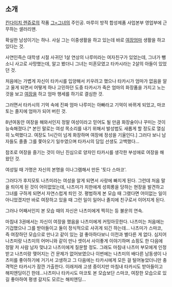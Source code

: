 == 소개 ==

[[킨다이치 렌쥬로]]의 작품 [[그=그녀]]의 주인공. 마루이 방적 합성제품 사업본부 영업부에 근무하는 샐러리맨.

확실한 남성이기는 하나. 사실 그는 이중생활을 하고 있는데 바로 [[여장]]엄마 생활을 하고 있다는 것.

사연인즉슨 대학생 시절 사귀던 1살 연상의 나루미라는 여자친구가 있었는데, 그녀가 뺑소니 사고로 사망했는데, 알고 봤더니 그녀는 미혼모였고 타카시라는 2살의 아들이 있었던 것.

처음에는 가볍게 자신이 타카시를 입양해서 키우려고 했으나 타카시가 엄마가 없음을 알고 울게 되면서 어떻게 하나 고민하던 도중 타카시가 죽은 엄마의 화장품을 가지고 노는 것을 보고 [[여장]]을 하고 엄마 행세를 하기로 결심한 것. 

그러면서 타카시의 기억 속에 진짜 엄마 나루미는 아빠라고 기억이 바뀌게 되었고, 마코토는 졸지에 엄마가 되어 버린 것.

8년여동안 여장을 해와서인지 정말 여성이라고 믿어도 될 만큼 화장술이나 꾸미는 것이 능숙해졌다.[* 본인 말로는 여성 목소리를 내기 위해서 발성법도 새롭게 할 정도로 열심히 노력했다고. 여장도 1시간이 넘게 화장하며 여장에 정성을 기울인다.] 그러다 보니 남자들도 졸졸 그를 쫓아오기 일쑤였으며 타카시의 담임 선생도 고백했다...

참조로 여장을 즐기는 것이 아닌 진심으로 양자인 타카시를 생각한 부성애로 여장을 해왔던 것.

여성일 때 가명은 자신의 본명을 이나그램해서 만든 '토다 스마코'.

그러다가 후지모토 나츠미라는 여성을 알게 되면서 사랑에 빠지게 된다. 그런데 처음 말을 틔이게 된 것이 어이없었는데, 나츠미가 치한에게 성희롱을 당하는 현장을 발견하고 그녀를 구하게 되면서 자연스럽게 틔인 것. 평범하게 본 모습 때 그랬다면 어이없는 일이 아니었겠지만 바로 여장하고 있을 때 그런 일이 일어나 졸지에 친구로서 이어지게 된다.

그러나 어째서인지 본 모습 때의 자신은 나츠미에게 찍히는 등 불운의 연속. 

마침내 3권에서는 자신이 여장을 했음을 나츠미에게 커밍아웃한다. 나츠미는 처음에는 기겁했으나 그를 받아들이고 둘이 정식적으로 사귀게 되긴 하는데... 나츠미가 스마코, 즉 여장하던 모습으로 만나고 같이 있는 걸 좋아하다보니 이전과 별다른 게 없다. 심지어 나츠미랑 나츠미의 어머니와 같이 만나 셋이서 사이좋게 이야기하며 쇼핑도 한 다음에 정말 저 사람 남자 맞냐고 나츠미에게 질문할 정도. 그래도 마침내 나츠미 부모에게 인정받고 나츠미랑 맺어지는 건 문제가 없어보였으나 이번에는 나츠미의 배다른 남동생이 나츠미를 좋아하기에 거기서 고생하고 그 다음에는 타카시에게 모든 걸 털어놓았더니만 충격먹은 타카시가 잠깐 가출한다. 이래저래 고생 중이지만 마침내 타카시도 받아들이고 해피엔딩이긴 한데...나츠미나 타카시도 마코토 본 모습보단 스마코, 여장한 모습으로 있길 좋아하여 평생 갈지도 모르는 해피엔딩...


